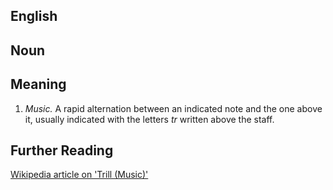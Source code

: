 ==English==

==Noun==

==Meaning==

#''Music.'' A rapid alternation between an indicated note and the one above it, usually indicated with the letters ''tr'' written above the staff.

==Further Reading==

[http://en.wikipedia.org/wiki/Trill_(music) Wikipedia article on 'Trill (Music)']